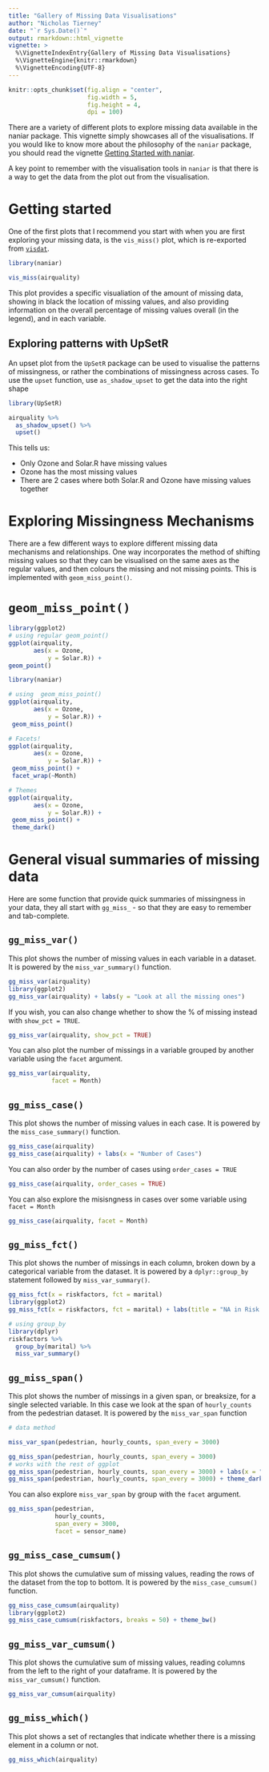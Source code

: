```yaml
---
title: "Gallery of Missing Data Visualisations"
author: "Nicholas Tierney"
date: "`r Sys.Date()`"
output: rmarkdown::html_vignette
vignette: >
  %\VignetteIndexEntry{Gallery of Missing Data Visualisations}
  %\VignetteEngine{knitr::rmarkdown}
  %\VignetteEncoding{UTF-8}
---
```


```r
knitr::opts_chunk$set(fig.align = "center",
                      fig.width = 5,
                      fig.height = 4,
                      dpi = 100)

```

There are a variety of different plots to explore missing data available in the naniar package. This vignette simply showcases all of the visualisations. If you would like to know more about the philosophy of the `naniar` package, you should read the vignette [Getting Started with naniar](http://naniar.njtierney.com/articles/getting-started-w-naniar.html).

A key point to remember with the visualisation tools in `naniar` is that there is a way to get the data from the plot out from the visualisation.

# Getting started

One of the first plots that I recommend you start with when you are first exploring your missing data, is the `vis_miss()` plot, which is re-exported from [`visdat`](https://www.github.com/ropensci/visdat).

```r
library(naniar)

vis_miss(airquality)
```

This plot provides a specific visualiation of the amount of missing data, showing in black the location of missing values, and also providing information on the overall percentage of missing values overall (in the legend), and in each variable.

## Exploring patterns with UpSetR

An upset plot from the `UpSetR` package can be used to visualise the patterns of missingness, or rather the combinations of missingness across cases. To use the `upset` function, use `as_shadow_upset` to get the data into the right shape

```r

library(UpSetR)

airquality %>%
  as_shadow_upset() %>%
  upset()
```

This tells us:

- Only Ozone and Solar.R have missing values
- Ozone has the most missing values
- There are 2 cases where both Solar.R and Ozone have missing values together

# Exploring Missingness Mechanisms

There are a few different ways to explore different missing data mechanisms and relationships. One way incorporates the method of shifting missing values so that they can be visualised on the same axes as the regular values, and then colours the missing and not missing points. This is implemented with `geom_miss_point()`.

# `geom_miss_point()`

```r
library(ggplot2)
# using regular geom_point()
ggplot(airquality,
       aes(x = Ozone,
           y = Solar.R)) +
geom_point()

library(naniar)

# using  geom_miss_point()
ggplot(airquality,
       aes(x = Ozone,
           y = Solar.R)) +
 geom_miss_point()

# Facets!
ggplot(airquality,
       aes(x = Ozone,
           y = Solar.R)) +
 geom_miss_point() + 
 facet_wrap(~Month)

# Themes
ggplot(airquality,
       aes(x = Ozone,
           y = Solar.R)) +
 geom_miss_point() + 
 theme_dark()


```

# General visual summaries of missing data

Here are some function that provide quick summaries of missingness in your data, they all start with `gg_miss_` - so that they are easy to remember and tab-complete.

## `gg_miss_var()`

This plot shows the number of missing values in each variable in a dataset. It is powered by the `miss_var_summary()` function.

```r

gg_miss_var(airquality)
library(ggplot2)
gg_miss_var(airquality) + labs(y = "Look at all the missing ones")

```

If you wish, you can also change whether to show the % of missing instead with `show_pct = TRUE`.

```r
gg_miss_var(airquality, show_pct = TRUE)
```

You can also plot the number of missings in a variable grouped by another variable using the `facet` argument.

```r

gg_miss_var(airquality,
            facet = Month)

```


## `gg_miss_case()`

This plot shows the number of missing values in each case. It is powered by the `miss_case_summary()` function.

```r
gg_miss_case(airquality)
gg_miss_case(airquality) + labs(x = "Number of Cases")
```

You can also order by the number of cases using `order_cases = TRUE`

```r

gg_miss_case(airquality, order_cases = TRUE)

```

You can also explore the misisngness in cases over some variable using `facet = Month`

```r

gg_miss_case(airquality, facet = Month)

```

## `gg_miss_fct()`

This plot shows the number of missings in each column, broken down by a categorical variable from the dataset. It is powered by a `dplyr::group_by` statement followed by `miss_var_summary()`. 

```r

gg_miss_fct(x = riskfactors, fct = marital)
library(ggplot2)
gg_miss_fct(x = riskfactors, fct = marital) + labs(title = "NA in Risk Factors and Marital status")

# using group_by
library(dplyr)
riskfactors %>%
  group_by(marital) %>%
  miss_var_summary()

```

## `gg_miss_span()`

This plot shows the number of missings in a given span, or breaksize, for a single selected variable. In this case we look at the span of `hourly_counts` from the pedestrian dataset.  It is powered by the `miss_var_span` function

```r

# data method

miss_var_span(pedestrian, hourly_counts, span_every = 3000)

gg_miss_span(pedestrian, hourly_counts, span_every = 3000)
# works with the rest of ggplot
gg_miss_span(pedestrian, hourly_counts, span_every = 3000) + labs(x = "custom")
gg_miss_span(pedestrian, hourly_counts, span_every = 3000) + theme_dark()

```

You can also explore `miss_var_span` by group with the `facet` argument.

```r

gg_miss_span(pedestrian, 
             hourly_counts, 
             span_every = 3000, 
             facet = sensor_name)

```


## `gg_miss_case_cumsum()`

This plot shows the cumulative sum of missing values, reading the rows of the dataset from the top to bottom. It is powered by the `miss_case_cumsum()` function.

```r
gg_miss_case_cumsum(airquality)
library(ggplot2)
gg_miss_case_cumsum(riskfactors, breaks = 50) + theme_bw()

```

## `gg_miss_var_cumsum()`

This plot shows the cumulative sum of missing values, reading columns from the left to the right of your dataframe. It is powered by the `miss_var_cumsum()` function.

```r
gg_miss_var_cumsum(airquality)
```


## `gg_miss_which()`

This plot shows a set of rectangles that indicate whether there is a missing element in a column or not.

```r
gg_miss_which(airquality)
```


